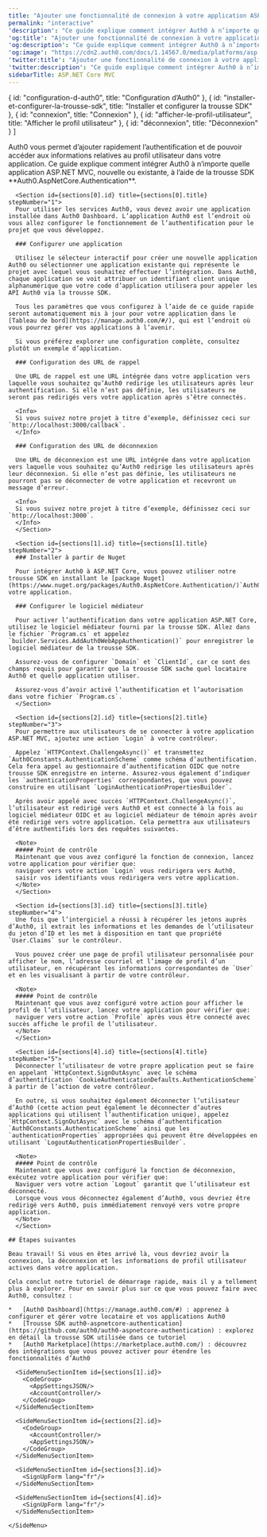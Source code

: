 ---
title: "Ajouter une fonctionnalité de connexion à votre application ASP.NET MVC"
permalink: "interactive"
'description': "Ce guide explique comment intégrer Auth0 à n’importe quelle application ASP.NET MVC, nouvelle ou existante, à l’aide de la trousse SDK Auth0.AspNetCore.Authentication."
'og:title': "Ajouter une fonctionnalité de connexion à votre application ASP.NET MVC"
'og:description': "Ce guide explique comment intégrer Auth0 à n’importe quelle application ASP.NET MVC, nouvelle ou existante, à l’aide de la trousse SDK Auth0.AspNetCore.Authentication."
'og:image': "https://cdn2.auth0.com/docs/1.14567.0/media/platforms/asp.png"
'twitter:title': "Ajouter une fonctionnalité de connexion à votre application ASP.NET MVC"
'twitter:description': "Ce guide explique comment intégrer Auth0 à n’importe quelle application ASP.NET MVC, nouvelle ou existante, à l’aide de la trousse SDK Auth0.AspNetCore.Authentication."
sidebarTitle: ASP.NET Core MVC
---


  { id: "configuration-d-auth0", title: "Configuration d’Auth0" },
  { id: "installer-et-configurer-la-trousse-sdk", title: "Installer et configurer la trousse SDK" },
  { id: "connexion", title: "Connexion" },
  { id: "afficher-le-profil-utilisateur", title: "Afficher le profil utilisateur" },
  { id: "déconnexion", title: "Déconnexion" }
]

<Recipe>
  <Content>
    Auth0 vous permet d’ajouter rapidement l’authentification et de pouvoir accéder aux informations relatives au profil utilisateur dans votre application. Ce guide explique comment intégrer Auth0 à n’importe quelle application ASP.NET MVC, nouvelle ou existante, à l’aide de la trousse SDK **Auth0.AspNetCore.Authentication**.

      <Section id={sections[0].id} title={sections[0].title} stepNumber="1">
      Pour utiliser les services Auth0, vous devez avoir une application installée dans Auth0 Dashboard. L’application Auth0 est l’endroit où vous allez configurer le fonctionnement de l’authentification pour le projet que vous développez.

      ### Configurer une application

      Utilisez le sélecteur interactif pour créer une nouvelle application Auth0 ou sélectionner une application existante qui représente le projet avec lequel vous souhaitez effectuer l’intégration. Dans Auth0, chaque application se voit attribuer un identifiant client unique alphanumérique que votre code d’application utilisera pour appeler les API Auth0 via la trousse SDK.

      Tous les paramètres que vous configurez à l’aide de ce guide rapide seront automatiquement mis à jour pour votre application dans le [Tableau de bord](https://manage.auth0.com/#/), qui est l’endroit où vous pourrez gérer vos applications à l’avenir.

      Si vous préférez explorer une configuration complète, consultez plutôt un exemple d’application.

      ### Configuration des URL de rappel

      Une URL de rappel est une URL intégrée dans votre application vers laquelle vous souhaitez qu’Auth0 redirige les utilisateurs après leur authentification. Si elle n’est pas définie, les utilisateurs ne seront pas redirigés vers votre application après s’être connectés.

      <Info>
      Si vous suivez notre projet à titre d’exemple, définissez ceci sur `http://localhost:3000/callback`.
      </Info>

      ### Configuration des URL de déconnexion

      Une URL de déconnexion est une URL intégrée dans votre application vers laquelle vous souhaitez qu’Auth0 redirige les utilisateurs après leur déconnexion. Si elle n’est pas définie, les utilisateurs ne pourront pas se déconnecter de votre application et recevront un message d’erreur.

      <Info>
      Si vous suivez notre projet à titre d’exemple, définissez ceci sur `http://localhost:3000`.
      </Info>
      </Section>

      <Section id={sections[1].id} title={sections[1].title} stepNumber="2">
      ### Installer à partir de Nuget

      Pour intégrer Auth0 à ASP.NET Core, vous pouvez utiliser notre trousse SDK en installant le [package Nuget](https://www.nuget.org/packages/Auth0.AspNetCore.Authentication/)`Auth0.AspNetCore.Authentication`dans votre application.

      ### Configurer le logiciel médiateur

      Pour activer l’authentification dans votre application ASP.NET Core, utilisez le logiciel médiateur fourni par la trousse SDK. Allez dans le fichier `Program.cs` et appelez `builder.Services.AddAuth0WebAppAuthentication()` pour enregistrer le logiciel médiateur de la trousse SDK.

      Assurez-vous de configurer `Domain` et `ClientId`, car ce sont des champs requis pour garantir que la trousse SDK sache quel locataire Auth0 et quelle application utiliser.

      Assurez-vous d’avoir activé l’authentification et l’autorisation dans votre fichier `Program.cs`.
      </Section>

      <Section id={sections[2].id} title={sections[2].title} stepNumber="3">
      Pour permettre aux utilisateurs de se connecter à votre application ASP.NET MVC, ajoutez une action `Login` à votre contrôleur.

      Appelez `HTTPContext.ChallengeAsync()` et transmettez `Auth0Constants.AuthenticationScheme` comme schéma d’authentification. Cela fera appel au gestionnaire d’authentification OIDC que notre trousse SDK enregistre en interne. Assurez-vous également d’indiquer les `authenticationProperties` correspondantes, que vous pouvez construire en utilisant `LoginAuthenticationPropertiesBuilder`.

      Après avoir appelé avec succès `HTTPContext.ChallengeAsync()`, l’utilisateur est redirigé vers Auth0 et est connecté à la fois au logiciel médiateur OIDC et au logiciel médiateur de témoin après avoir été redirigé vers votre application. Cela permettra aux utilisateurs d’être authentifiés lors des requêtes suivantes.

      <Note>
      ##### Point de contrôle
      Maintenant que vous avez configuré la fonction de connexion, lancez votre application pour vérifier que:
      naviguer vers votre action `Login` vous redirigera vers Auth0,
      saisir vos identifiants vous redirigera vers votre application.
      </Note>
      </Section>

      <Section id={sections[3].id} title={sections[3].title} stepNumber="4">
      Une fois que l’intergiciel a réussi à récupérer les jetons auprès d’Auth0, il extrait les informations et les demandes de l’utilisateur du jeton d’ID et les met à disposition en tant que propriété `User.Claims` sur le contrôleur.

      Vous pouvez créer une page de profil utilisateur personnalisée pour afficher le nom, l’adresse courriel et l’image de profil d’un utilisateur, en récupérant les informations correspondantes de `User` et en les visualisant à partir de votre contrôleur.

      <Note>
      ##### Point de contrôle
      Maintenant que vous avez configuré votre action pour afficher le profil de l’utilisateur, lancez votre application pour vérifier que:
      naviguer vers votre action `Profile` après vous être connecté avec succès affiche le profil de l’utilisateur.
      </Note>
      </Section>

      <Section id={sections[4].id} title={sections[4].title} stepNumber="5">
      Déconnecter l’utilisateur de votre propre application peut se faire en appelant `HttpContext.SignOutAsync` avec le schéma d’authentification `CookieAuthenticationDefaults.AuthenticationScheme` à partir de l’action de votre contrôleur.

      En outre, si vous souhaitez également déconnecter l’utilisateur d’Auth0 (cette action peut également le déconnecter d’autres applications qui utilisent l’authentification unique), appelez `HttpContext.SignOutAsync` avec le schéma d’authentification `Auth0Constants.AuthenticationScheme` ainsi que les `authenticationProperties` appropriées qui peuvent être développées en utilisant `LogoutAuthenticationPropertiesBuilder`.

      <Note>
      ##### Point de contrôle
      Maintenant que vous avez configuré la fonction de déconnexion, exécutez votre application pour vérifier que:
      Naviguer vers votre action `Logout` garantit que l’utilisateur est déconnecté.
      Lorsque vous vous déconnectez également d’Auth0, vous devriez être redirigé vers Auth0, puis immédiatement renvoyé vers votre propre application.
      </Note>
      </Section>

    ## Étapes suivantes

    Beau travail! Si vous en êtes arrivé là, vous devriez avoir la connexion, la déconnexion et les informations de profil utilisateur actives dans votre application.

    Cela conclut notre tutoriel de démarrage rapide, mais il y a tellement plus à explorer. Pour en savoir plus sur ce que vous pouvez faire avec Auth0, consultez :

    *   [Auth0 Dashboard](https://manage.auth0.com/#) : apprenez à configurer et gérer votre locataire et vos applications Auth0
    *   [Trousse SDK auth0-aspnetcore-authentication](https://github.com/auth0/auth0-aspnetcore-authentication) : explorez en détail la trousse SDK utilisée dans ce tutoriel
    *   [Auth0 Marketplace](https://marketplace.auth0.com/) : découvrez des intégrations que vous pouvez activer pour étendre les fonctionnalités d’Auth0
  </Content>

  <SideMenu sections={sections}>
      <SideMenuSectionItem id={sections[0].id}>
        <SignUpForm lang="fr"/>
      </SideMenuSectionItem>

      <SideMenuSectionItem id={sections[1].id}>
        <CodeGroup>
          <AppSettingsJSON/>
          <AccountController/>
        </CodeGroup>
      </SideMenuSectionItem>

      <SideMenuSectionItem id={sections[2].id}>
        <CodeGroup>
          <AccountController/>
          <AppSettingsJSON/>
        </CodeGroup>
      </SideMenuSectionItem>

      <SideMenuSectionItem id={sections[3].id}>
        <SignUpForm lang="fr"/>
      </SideMenuSectionItem>

      <SideMenuSectionItem id={sections[4].id}>
        <SignUpForm lang="fr"/>
      </SideMenuSectionItem>

    </SideMenu>
</Recipe>
